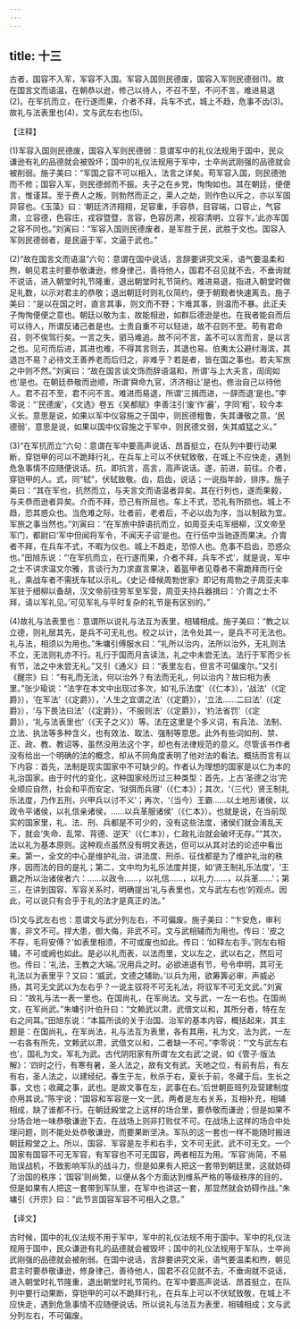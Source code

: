 ```yaml
---
---
---
```

title: 十三
---



古者，国容不入军，军容不入国。军容入国则民德废，国容入军则民德弱(1)。故在国言文而语温，在朝恭以逊，修己以待人，不召不至，不问不言，难进易退(2)。在军抗而立，在行遂而果，介者不拜，兵车不式，城上不趋，危事不齿(3)。故礼与法表里也(4)，文与武左右也(5)。

【注释】

(1)军容入国则民德废，国容入军则民德弱：意谓军中的礼仪法规用于国中，民众谦逊有礼的品德就会被毁坏；国中的礼仪法规用于军中，士卒尚武刚强的品德就会被削弱。施子美曰：“军国之容不可以相入，法言之详矣。苟军容入国，则民德弛而不修；国容入军，则民德弱而不振。夫子之在乡党，恂恂如也。其在朝廷，便便言，惟谨耳。至于费人之叛，则勃然而正之，莱人之劫，则作色以斥之，亦以军国异容也。《玉藻》曰：‘朝廷济济翔翔，足容重，手容恭，目容端，口容止，气容肃，立容德，色容庄，戎容暨暨，言容，色容厉肃，视容清明，立容卞。’此亦军国之容不同也。”刘寅曰：“军容入国则民德废者，是军胜于民，武胜于文也。国容入军则民德弱者，是民逼于军，文逼于武也。”

(2)“故在国言文而语温”六句：意谓在国中说话，言辞要讲究文采，语气要温柔和煦，朝见君主时要恭敬谦逊，修身律己，善待他人，国君不召见就不去，不垂询就不说话，进入朝堂时礼节隆重，退出朝堂时礼节简约。难进易退，指进入朝堂时做足礼数，以示对君主的恭敬；退出朝廷时则礼仪简约，便于朝觐者快速离去。施子美曰：“是以在国之时，直言其事，则文而不野；卞难其事，则温而不暴。此正夫子恂恂便便之意也。朝廷以敬为主，故能相逊，如群后德逊是也。在我者能自而后可以待人，所谓反诸己者是也。士贵自重不可以轻进，故不召则不至。苟有君命召，则不俟驾行矣。一言之失，驷马难追。故不问不言，盖不可以言而言，是以言之也。见可而后进，其进也难，不得其言则去，其退也易。伯夷太公避纣海滨，其退岂不易？必待文王善养老而后归之，非难乎？若是者，皆在国之事也。若夫军旅之中则不然。”刘寅曰：“故在国言谈文饰而辞语温和，所谓‘与上大夫言，訚訚如也’是也。在朝廷恭敬而逊顺，所谓‘舜命九官，济济相让’是也。修治自己以待他人。君不召不至，君不问不言。难进而易退，所谓‘三揖而进，一辞而退’是也。”李零说：“‘民德废’，《文选》卷五《吴都赋》李善注引‘废’作‘麄’，字同‘粗’，较今本义长。意思是说，如果以军中仪容施之于国中，则民德粗鲁，失其谦敬之意。‘民德弱’，意思是说，如果以国中仪容施之于军中，则民德文弱，失其威猛之义。”

(3)“在军抗而立”六句：意谓在军中要高声说话、昂首挺立，在队列中要行动果断，穿铠甲的可以不跪拜行礼，在兵车上可以不伏轼致敬，在城上不应快走，遇到危急事情不应随便说话。抗，即抗言，高言，高声说话。遂，前进，前往。介者，穿铠甲的人。式，同“轼”，伏轼致敬。齿，启齿，说话；一说指年龄，排序。施子美曰：“其在军也，抗然而立，与夫言文而语温者异矣。其在行列也，遂而果毅，与夫恭而逊者异矣。介而不拜，恐己有所屈也。车上不式，恐礼有所损也。城上不趋，恐其惑众也。当危难之际，壮者前，老者后，不必以齿为序，当以制敌为宜。军旅之事当然也。”刘寅曰：“在军旅中辞语抗而立，如周亚夫屯军细柳，汉文帝至军门，都尉曰‘军中但闻将军令，不闻天子诏’是也。在行伍中当驰逐而果决。介胄者不拜，在兵车不式，不暇为仪也。城上不趋走，恐惊人也。危事不启齿，恐惑众也。”田旭东说：“‘在军抗而立，在行遂而果，介者不拜，兵车不式’，就是说，军中之士不讲求温文尔雅，言谈行为力求直言果决，着盔甲者见尊者不需跪拜而行全礼，乘战车者不需抚车轼以示礼。《史记·绛候周勃世家》即记有周勃之子周亚夫率军驻于细柳以备胡，汉文帝前往劳军至军营，周亚夫持兵器揖曰：‘介胄之士不拜，请以军礼见。’可见军礼与平时复杂的礼节是有区别的。”

(4)故礼与法表里也：意谓所以说礼与法互为表里，相辅相成。施子美曰：“教之以立德，则礼居其先，是兵不可无礼也。校之以计，法令处其一，是兵不可无法也。礼与法，相须以为用也。”朱墉引傅服水曰：“礼所以治内，法所以治外，无礼则法不立，无法则礼亦不行。礼行于国而月吉读法，礼之中未尝无法。法行于军而少长有节，法之中未尝无礼。”又引《通义》曰：“表里左右，但言不可偏废尔。”又引《醒宗》曰：“有礼而无法，何以治外？有法而无礼，何以治内？故曰相为表里。”张少瑜说：“法字在本文中出现过多次，如‘礼乐法度’（《仁本》），‘战法’（《定爵》），‘在军法’（《定爵》），‘人生之宜谓之法’（《定爵》），‘立法……二曰法’（《定爵》），‘与下畏法曰法’（《定爵》），‘不服则法’（《定爵》），‘约法省罚’（《定爵》），‘礼与法表里也’（《天子之义》）等。法在这里是个多义词，有兵法、法制、立法、执法等多种含义，也有效法、取法、强制等意思。此外有些词如刑、禁、正、政、教、教诏等，虽然没用法这个字，却也有法律规范的意义。尽管该书作者没有给出一个明确的法的概念，却从不同角度表明了他对法的看法。概括而言有以下内容：首先，法制是现实国家中不可缺少的。作者认为理想的国家是以仁为本的礼治国家。由于时代的变化，这种国家经历过三种类型：首先，上古‘圣德之治’完全顺应自然，社会和平而安定，‘狱弭而兵寝’（《仁本》）；其次，‘（三代）贤王制礼乐法度，乃作五刑，兴甲兵以讨不义’；再次，‘（当今）王霸……以土地形诸侯，以政令平诸侯，以礼信亲诸侯，……以兵革服诸侯’（《仁本》）。也就是说，在当前现实的国家里，礼、法、刑、兵都是不可少的，没有这些法度，诸侯们就会淆乱天下，就会‘失命、乱常、背德、逆天’（《仁本》），仁政礼治就会破坏无存。”“其次，法以礼为基本原则。这种观点虽然没有明文表达，但可以从其对法的论述中看出来。第一，全文的中心是维护礼治，讲法度、刑杀、征伐都是为了维护礼治的秩序，因而法的目的是礼；第二，文中均为礼乐法度并提，如‘贤王制礼乐法度’，‘王霸之所以治诸侯者六：……以政令……，以礼信……，以礼力……，以兵革……’；第三，在讲到国容、军容关系时，明确提出‘礼与表里也，文与武左右也’的观点。因此，可以说只有合乎于礼的法才是真正的法。”

(5)文与武左右也：意谓文与武分列左右，不可偏废。施子美曰：“卞安危，审利害，非文不可。捍大患，御大侮，非武不可。文与武相辅而为用也。传曰：‘皮之不存，毛将安傅？’如表里相须，不可或废也如此。传曰：‘如释左右手。’则左右相辅，不可或阙也如此。是必以礼而表，以法而里，文以左之，武以右之，然后可也。传曰：‘礼法，王教之大端。’况用兵之时。必欲进退有节，号令申明，其可无礼法以为表里乎？又曰：‘威武，文德之辅助。’以兵为用，欲筹筭必审，声威必扬，其可无文武以为左右乎？一说主驭将不可无礼法，将驭军不可无文武。”刘寅曰：“故礼与法一表一里也。在国尚礼，在军尚法。文与武，一左一右也。在国尚文，在军尚武。”朱墉引叶伯升曰：“文赖武以肃，武借文以和，其所分者，特在左右之间耳。”田旭东说：“本篇所谈的关于治国、治军的基本内容，概括起来，其主题是：在国尚礼，在军尚法，礼与法互为表里，各有其用，礼为文，法为武，一左一右各有所先，文赖武以肃，武借文以和，二者缺一不可。”李零说：“‘文与武左右也’，国礼为文，军礼为武。古代阴阳家有所谓‘左文右武’之说，如《管子·版法解》：‘四时之行，有寒有暑，圣人法之，故有文有武。天地之位，有前有后，有左有右，圣人法之，以建经纪。春生于左，秋杀于右，夏长于前，冬藏于后。生长之事，文也；收藏之事，武也。是故文事在左，武事在右。’后世朝臣班列及营建制度亦用其说。”陈宇说：“国容和军容是一文一武，两者是左右关系，互相补充，相辅相成，缺了谁都不行。在朝廷殿堂之上这样的场合里，要恭敬而谦逊；但是如果不分场合地一味恭敬谦逊下去，在战场上则非打败仗不可。在战场上这样的场合中处理问题，则不能处处恭敬谦逊，而要果断坚决。军队的这一套也一样不能随时搬进朝廷殿堂之上。所以，国容、军容是左手和右手，文不可无武，武不可无文。一个国家有国容不可无军容，有军容也不可无国容，两者相互为用。‘军容’尚简，不易贻误战机，不致影响军队的战斗力，但是如果有人把这一套带到朝廷里，这就妨碍了治国的秩序；‘国容’则尚繁，以便从各个方面达到维系严格的等级秩序的目的，但是如果有人把这一套带到军队里，在军中也讲这一套，那显然就会妨碍作战。”朱墉引《开宗》曰：“此节言国容军容不可相入之意。”

【译文】

古时候，国中的礼仪法规不用于军中，军中的礼仪法规不用于国中。军中的礼仪法规用于国中，民众谦逊有礼的品德就会被毁坏；国中的礼仪法规用于军队，士卒尚武刚强的品德就会被削弱。在国中说话，言辞要讲究文采，语气要温柔和煦，朝见君主时要恭敬谦逊，修身律己，善待他人，国君不召见就不去，不垂询就不说话，进入朝堂时礼节隆重，退出朝堂时礼节简约。在军中要高声说话、昂首挺立，在队列中要行动果断，穿铠甲的可以不跪拜行礼，在兵车上可以不伏轼致敬，在城上不应快走，遇到危急事情不应随便说话。所以说礼与法互为表里，相辅相成；文与武分列左右，不可偏废。
